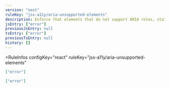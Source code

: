 ```yaml
---
version: "next"
ruleKey: "jsx-a11y/aria-unsupported-elements"
description: Enforce that elements that do not support ARIA roles, states, and properties do not have those attributes
jsEntry: ["error"]
previousJsEntry: null
tsEntry: ["error"]
previousTsEntry: null
history: []
---
```


<RuleInfos 
  configKey="react" 
  ruleKey="jsx-a11y/aria-unsupported-elements" 
>

```json
["error"]
```

```json
["error"]
```

</RuleInfos>
